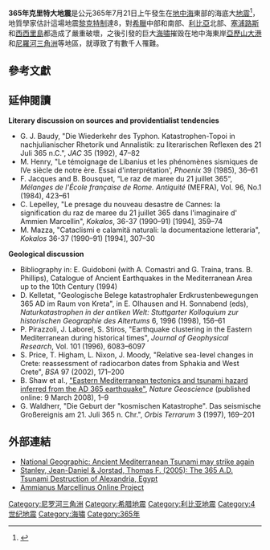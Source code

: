 {{noteTA
|G1 = Earthquake
}}
'''365年克里特大地震'''是公元365年7月21日上午發生在[[地中海|地中海]]東部的海底大[[地震|地震]]<ref>{{Cite web |url=http://earthquake.usgs.gov/learning/today/his_07_21.php |title=Today in Earthquake History<!-- Bot generated title --> |accessdate=2010-08-22 |archive-date=2007-03-25 |archive-url=https://web.archive.org/web/20070325085617/http://earthquake.usgs.gov/learning/today/his_07_21.php |dead-url=no }}</ref>，地質學家估計這場地震[[里氏地震規模|黎克特制]]達8，對[[希臘|希臘]]中部和南部、[[利比亞|利比亞]]北部、[[塞浦路斯|塞浦路斯]]和[[西西里島|西西里島]]都造成了嚴重破壞，之後引發的巨大[[海嘯|海嘯]]摧毁在地中海東岸[[亞歷山大港|亞歷山大港]]和[[尼羅河三角洲|尼羅河三角洲]]等地區，就導致了有數千人罹難。
==參考文獻==
{{Reflist|2}}

==延伸閱讀==
'''Literary discussion on sources and providentialist tendencies'''
* G. J. Baudy, "Die Wiederkehr des Typhon. Katastrophen-Topoi in nachjulianischer Rhetorik und Annalistik: zu literarischen Reflexen des 21 Juli 365 n.C.", ''JAC'' 35 (1992), 47–82
* M. Henry, "Le témoignage de Libanius et les phénomènes sismiques de IVe siècle de notre ère. Essai d'interprétation', ''Phoenix'' 39 (1985), 36–61
* F. Jacques and B. Bousquet, “Le raz de maree du 21 juillet 365“, ''Mélanges de l'École française de Rome. Antiquité'' (MEFRA), Vol. 96, No.1 (1984), 423–61
* C. Lepelley, "Le presage du nouveau desastre de Cannes: la signification du raz de maree du 21 juillet 365 dans l'imaginaire d' Ammien Marcellin", ''Kokalos'', 36-37 (1990–91) [1994], 359–74
* M. Mazza, "Cataclismi e calamitä naturali: la documentazione letteraria", ''Kokalos'' 36-37 (1990–91) [1994], 307–30

'''Geological discussion'''
* Bibliography in: E. Guidoboni (with A. Comastri and G. Traina, trans. B. Phillips), Catalogue of Ancient Earthquakes in the Mediterranean Area up to the 10th Century (1994)
* D. Kelletat, "Geologische Belege katastrophaler Erdkrustenbewegungen 365 AD im Raum von Kreta", in E. Olhausen and H. Sonnabend (eds), ''Naturkatastrophen in der antiken Welt: Stuttgarter Kolloquium zur historischen Geographie des Altertums'' 6, 1996 (1998), 156–61
* P. Pirazzoli, J. Laborel, S. Stiros, "Earthquake clustering in the Eastern Mediterranean during historical times", ''Journal of Geophysical Research'', Vol. 101 (1996), 6083–6097
* S. Price, T. Higham, L. Nixon, J. Moody, "Relative sea-Ievel changes in Crete: reassessment of radiocarbon dates from Sphakia and West Crete", ''BSA'' 97 (2002), 171–200
* B. Shaw et al., [http://www.nature.com/ngeo/journal/vaop/ncurrent/full/ngeo151.html "Eastern Mediterranean tectonics and tsunami hazard inferred from the AD 365 earthquake"], ''Nature Geoscience'' (published online: 9 March 2008), 1–9
* G. Waldherr, "Die Geburt der "kosmischen Katastrophe". Das seismische Großereignis am 21. Juli 365 n. Chr.", ''Orbis Terrarum'' 3 (1997), 169–201

==外部連結==
*[http://news.nationalgeographic.com/news/2008/03/080310-tsunami.html National Geographic: Ancient Mediterranean Tsunami may strike again]{{Wayback|url=http://news.nationalgeographic.com/news/2008/03/080310-tsunami.html |date=20171008010945 }}
*[http://gsa.confex.com/gsa/2005AM/finalprogram/abstract_96386.htm Stanley, Jean-Daniel & Jorstad, Thomas F. (2005): The 365 A.D. Tsunami Destruction of Alexandria, Egypt]{{Wayback|url=http://gsa.confex.com/gsa/2005AM/finalprogram/abstract_96386.htm |date=20170525095324 }}
*[https://web.archive.org/web/20181004071707/http://odur.let.rug.nl/~drijvers/ammianus/index.htm Ammianus Marcellinus Online Project]

[[Category:尼罗河三角洲|Category:尼罗河三角洲]]
[[Category:希腊地震|Category:希腊地震]]
[[Category:利比亚地震|Category:利比亚地震]]
[[Category:4世纪地震|Category:4世纪地震]]
[[Category:海嘯|Category:海嘯]]
[[Category:365年|Category:365年]]